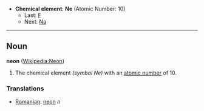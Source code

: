 *'''Chemical element''': '''Ne''' (Atomic Number: 10)
**Last: [[Fluorine|F]]
**Next: [[Sodium|Na]]
----
== Noun ==
'''neon''' ([[en:Neon|Wikipedia:Neon]])

# The chemical element ''(symbol Ne)'' with an [[atomic number]] of 10.

===Translations===
*[[Romanian]]: [[neon]] ''n''